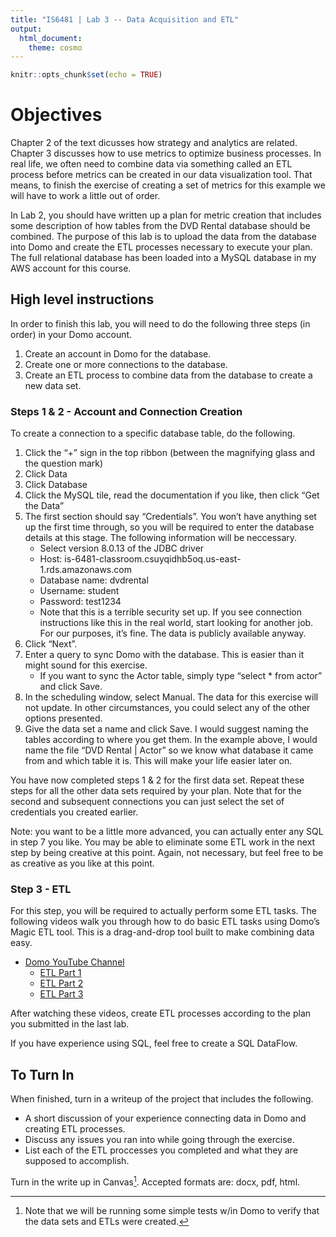 ```yaml
---
title: "IS6481 | Lab 3 -- Data Acquisition and ETL"
output:
  html_document:
    theme: cosmo
---
```


```r
knitr::opts_chunk$set(echo = TRUE)
```

# Objectives
Chapter 2 of the text dicusses how strategy and analytics are related. Chapter 3 discusses how to use metrics to optimize business processes. In real life, we often need to combine data via something called an ETL process before metrics can be created in our data visualization tool. That means, to finish the exercise of creating a set of metrics for this example we will have to work a little out of order.

In Lab 2, you should have written up a plan for metric creation that includes some description of how tables from the DVD Rental database should be combined. The purpose of this lab is to upload the data from the database into Domo and create the ETL processes necessary to execute your plan. The full relational database has been loaded into a MySQL database in my AWS account for this course.

## High level instructions

In order to finish this lab, you will need to do the following three steps (in order) in your Domo account.

1. Create an account in Domo for the database.
2. Create one or more connections to the database.
3. Create an ETL process to combine data from the database to create a new data set.

### Steps 1 & 2 - Account and Connection Creation
To create a connection to a specific database table, do the following.

1. Click the "+" sign in the top ribbon (between the magnifying glass and the question mark)
2. Click Data
3. Click Database
4. Click the MySQL tile, read the documentation if you like, then click "Get the Data"
5. The first section should say "Credentials". You won't have anything set up the first time through, so you will be required to enter the database details at this stage. The following information will be neccessary.
    * Select version 8.0.13 of the JDBC driver
    * Host: is-6481-classroom.csuyqidhb5oq.us-east-1.rds.amazonaws.com
    * Database name: dvdrental
    * Username: student
    * Password: test1234
    * Note that this is a terrible security set up. If you see connection instructions like this in the real world, start looking for another job. For our purposes, it's fine. The data is publicly available anyway.
6. Click "Next".
7. Enter a query to sync Domo with the database. This is easier than it might sound for this exercise.
    * If you want to sync the Actor table, simply type "select * from actor" and click Save.
8. In the scheduling window, select Manual. The data for this exercise will not update. In other circumstances, you could select any of the other options presented.
9. Give the data set a name and click Save. I would suggest naming the tables according to where you get them. In the example above, I would name the file "DVD Rental | Actor" so we know what database it came from and which table it is. This will make your life easier later on.

You have now completed steps 1 & 2 for the first data set. Repeat these steps for all the other data sets required by your plan. Note that for the second and subsequent connections you can just select the set of credentials you created earlier.

Note: you want to be a little more advanced, you can actually enter any SQL in step 7 you like. You may be able to eliminate some ETL work in the next step by being creative at this point. Again, not necessary, but feel free to be as creative as you like at this point.

### Step 3 - ETL
For this step, you will be required to actually perform some ETL tasks. The following videos walk you through how to do basic ETL tasks using Domo's Magic ETL tool. This is a drag-and-drop tool built to make combining data easy.

* [Domo YouTube Channel](https://www.youtube.com/channel/UCLhtrgF6h4PP44nVRfSIovA) 
    * [ETL Part 1](https://www.youtube.com/watch?v=Z-GO3IeexEk)
    * [ETL Part 2](https://www.youtube.com/watch?v=SfB7CZzEROo)
    * [ETL Part 3](https://www.youtube.com/watch?v=sKQuysWmFGA)
    
After watching these videos, create ETL processes according to the plan you submitted in the last lab.

If you have experience using SQL, feel free to create a SQL DataFlow.

## To Turn In
When finished, turn in a writeup of the project that includes the following.

* A short discussion of your experience connecting data in Domo and creating ETL processes.
* Discuss any issues you ran into while going through the exercise.
* List each of the ETL proccesses you completed and what they are supposed to accomplish.

Turn in the write up in Canvas^[Note that we will be running some simple tests w/in Domo to verify that the data sets and ETLs were created.]. Accepted formats are: docx, pdf, html.